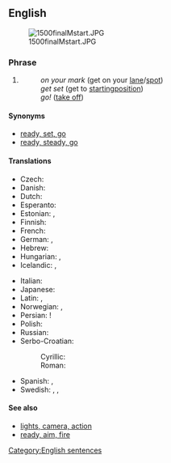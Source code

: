 ==English==

[[Image:1500finalMstart.JPG|thumb]]

===Phrase===
{{en-phrase|[[on]] [[your]] [[mark]], [[get]] [[set]], [[go]]!}}

# {{context|sports|lang=en}} {{non-gloss definition|A three-command start when [[racing]]:}}
#: ''on your mark'' (get on your [[lane]]/[[spot]])
#: ''get set'' (get to [[starting ]][[position]])
#: ''go!'' ([[take off]])

====Synonyms====
* [[ready, set, go]]
* [[ready, steady, go]]

====Translations====
{{rftrans}}
{{trans-top|three-command start of racing}}
* Czech: {{t-|cs|připravit se, pozor, start|alt=připravit se, pozor, start!}}
* Danish: {{t-|da|klar, parat, start|alt=klar, parat, start}}
* Dutch: {{t|nl|op uw plaatsen, klaar, af!}}
* Esperanto: {{t-|eo|atentu, pretu, ek}}
* Estonian: {{t-|et|kohtadele, valmisolla, läks}}, {{t-|et|tähelepanu, valmisolla, läks}}
* Finnish: {{t-|fi|paikoillanne, valmiina, nyt}}
* French: {{t+|fr|à vos marques, prêts, partez}}
* German: {{t+|de|auf die Plätze, fertig, los}}, {{t+|de|Achtung, fertig, los}}
* Hebrew: {{t-|he|למקומות, היכון, צא!|tr=la-mekomot, hikkon, tse!|sc=Hebr}}
* Hungarian: {{t-|hu|felkészülni, vigyázz, rajt}}, {{t-|hu|vigyázz, kész, rajt}}
* Icelandic: {{t-|is|tilbúinn, viðbúinn, af stað|m}}, {{t-|is|tilbúin, viðbúin, af stað|f}}
{{trans-mid}}
* Italian: {{t-|it|pronti, partenza, via|alt=pronti, partenza, via!}}
* Japanese: {{t-|ja|位置について、用意、ドン|alt=位置について、用意、ドン!|tr=ichi-ni tsuite, yōi, don!|sc=Jpan}}
* Latin: {{t-|la|in tuis vestigiis, parate, ite|alt=in tuis vestigiis, parāte, īte}}, {{t-|la|parate, destituite, ite|alt=parāte, dēstituite, īte}}
* Norwegian: {{t-|no|klar, ferdig, gå}}, {{t-|no|klare, ferdige, gå|p}}
* Persian: {{t-|fa|بجای خود،آماده، حرکت}}!
* Polish: {{t-|pl|na miejsca, gotowi, start|alt=na miejsca, gotowi, start!}}
* Russian: {{t-|ru|на старт, внимание, марш|alt=на старт, внимание, марш!|tr=na stárt, vnimánije, marš!}}
* Serbo-Croatian:
*: Cyrillic: {{t-|sh|припрема, позор, сад|alt=припрема, позор, сад!|sc=Cyrl}}
*: Roman: {{t-|sh|priprema, pozor, sad|alt=priprema, pozor, sad!}}
* Spanish: {{t-|es|en sus marcas, listos, fuera|alt=¡en sus marcas, listos, fuera!}}, {{t-|es|preparados, listos, ya|alt=preparados, listos, ¡ya!}}
* Swedish: {{t-|sv|på era platser, färdiga, gå}}, {{t-|sv|klara, färdiga, gå}}, {{t-|sv|klara, färdiga, kör}}
{{trans-bottom}}

====See also====
* [[lights, camera, action]]
* [[ready, aim, fire]]

[[Category:English sentences]]